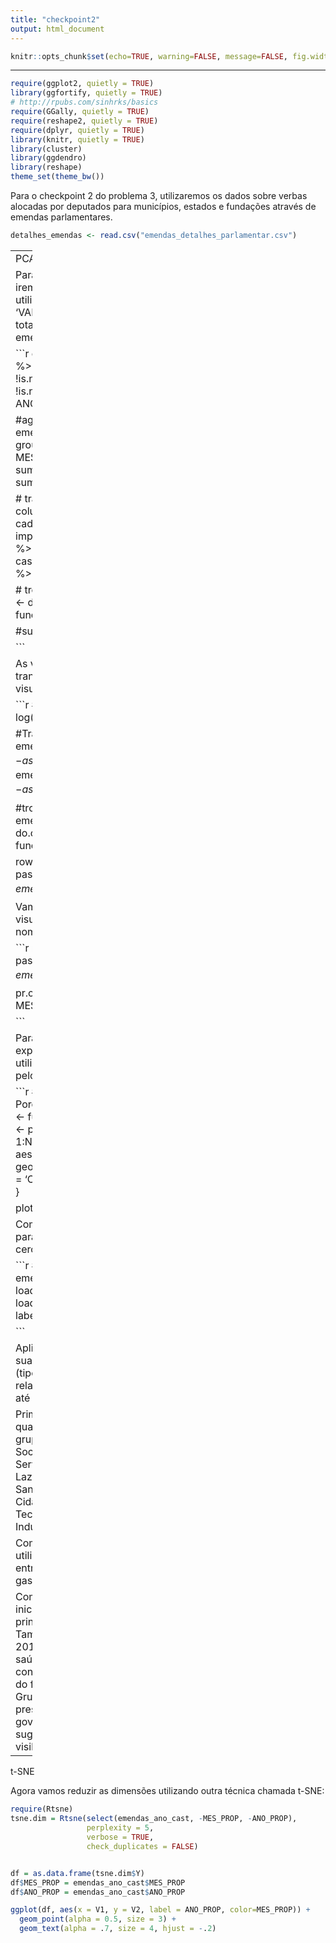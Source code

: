 ```yaml
---
title: "checkpoint2"
output: html_document
---
```


```r
knitr::opts_chunk$set(echo=TRUE, warning=FALSE, message=FALSE, fig.width=12, fig.height=6)
```

---

```r
require(ggplot2, quietly = TRUE)
library(ggfortify, quietly = TRUE)
# http://rpubs.com/sinhrks/basics
require(GGally, quietly = TRUE)
require(reshape2, quietly = TRUE)
require(dplyr, quietly = TRUE)
library(knitr, quietly = TRUE)
library(cluster)
library(ggdendro)
library(reshape)
theme_set(theme_bw())
```


Para o checkpoint 2 do problema 3, utilizaremos os dados sobre verbas alocadas por deputados para municípios, estados e fundações através de emendas parlamentares. 

```r
detalhes_emendas <- read.csv("emendas_detalhes_parlamentar.csv")
```

----
PCA 

Para uma melhor sumarizaçao dos dados, iremos agrupar as emendas por mes e ano, e utilizaremos a coluna 'VALOR_REPASSE_EMENDA' para sumarizar o total repassado do governo federal para a emenda proposta que foi aprovada. 

```r
detalhes_emendas <- detalhes_emendas %>%
    filter(!is.na(NOME_PARLAMENTAR), !is.na(DESC_ORGAO_SUP), !is.na(funcao.imputada)) %>%
  arrange(-ANO_PROP, -MES_PROP, DIA_PROP)

#agrupando por mes, ano e funçao imputada
  emendas_ano <- detalhes_emendas %>%
    group_by(funcao.imputada,ANO_PROP, MES_PROP) %>%
    summarise(total.valor.repasse.emenda = sum(VALOR_REPASSE_EMENDA))

# transformando funçoes imputadas em colunas
#assim ao final teremos por ano em cada mês os gastos de cada uma das funções imputadas
  emendas_ano_cast <- emendas_ano %>%
    cast(ANO_PROP+MES_PROP~funcao.imputada) %>%
    arrange(ANO_PROP,MES_PROP)  
  
# trocando valores NA por 0 
emendas_ano_cast <- do.call(data.frame,lapply(emendas_ano_cast, function(x) replace(x, is.na(x),0)))

#summary(emendas_ano_cast)

```

As variáveis são bastante assimétricas, iremos transformar para log para ajudar na visualizaçao.

```r
# Escala de log 
emendas_ano_log <- log(emendas_ano_cast[,3:18])

#Transformando os valores de 'mês' em factor
emendas_ano_log$MES_PROP <- as.factor(emendas_ano_cast$MES_PROP)
emendas_ano_log$ANO_PROP <- as.factor(emendas_ano_cast$ANO_PROP)

#trocando os valores de -infinito por 0
emendas_ano_log <- do.call(data.frame,lapply(emendas_ano_log, function(x) replace(x, is.infinite(x),0)))

row.names(emendas_ano_log) = paste(emendas_ano_log$MES_PROP, emendas_ano_log$ANO_PROP, sep="/");
```

Vamos rodar o PCA.
Para uma melhor visualização iremos transformar mês e ano em nome de coluna.  

```r

row.names(emendas_ano_log) = paste(emendas_ano_log$MES_PROP, emendas_ano_log$ANO_PROP, sep="/");

pr.out = prcomp(select(emendas_ano_log, -MES_PROP, -ANO_PROP), scale = TRUE) 

```

Para mostrar a porcentagem da variância explicada por meio dos componentes gerados, utilizaremos a função plot_pve (disponibilizada pelo professor):

```r
#funçao disponibilizada pelo professor
# Porcentagem da variância explicada: 
plot_pve <- function(prout){
  pr.var <- pr.out$sdev^2
  pve <- pr.var / sum(pr.var)
  df = data.frame(x = 1:NROW(pve), y = cumsum(pve))
  ggplot(df, aes(x = x, y = y)) + 
    geom_point(size = 3) + 
    geom_line() + 
    labs(x='Principal Component', y = 'Cumuative Proportion of Variance Explained')
}

plot_pve(pr.out)
```

Como podemos perceber, quando reduzimos para duas dimensões, conseguimos explicar cerca de 75% da variância do dado original.

```r
#autoplot do pca
autoplot(pr.out, data = emendas_ano_log, colour = 'MES_PROP',
         loadings = TRUE, loadings.colour = 'blue',
         loadings.label = TRUE, loadings.label.size = 3,
         label= TRUE, shape=FALSE, label.size=3)

```

Aplicando os vetores de direcionamento com sua respectiva variável, funções imputadas (tipo de emenda), os vetores estão relacionados se as linhas estiverem perto ou até mesmo sobrepostas. 

Primeiramente, podemos observar a existência quatro grupos principais de emendas:
Primeiro grupo: Saúde
Segundo grupo: Assistência Social, Organização Agrária, Comércio e Serviços, Cultura, Agricultura, Desporto e Lazer, Defesa Nacional
Terceiro grupo: Saneamento, Segurança Pública, Direito e Cidadania, Urbanismo
Quarto grupo: Ciência e Tecnologia, Trabalho, Gestão Ambiental, Indústria

Como tivemos os dados normalizados, utilizaremos 'menor' ou 'maior' como diferença entre os gastos e não o valor absoluto dos gastos. 

Com isso, verificamos também que os meses iniciais, geralmente, possuem menor gastos, principalmente no Segundo Grupo de emendas. Também observamos que os meses finais de 2014 e 2015 tiveram um gasto maior em saúde.
Podemos notar uma pequena concentração de meses, (começando de junho) do final de 2013 e início de 2014, no Terceiro Grupo, no ano de 2014 houveram eleições para presidente, deputados federais, senadores, governadores e deputados estaduais; leva-se a sugerir que pelo fato de serem políticas com visibilidade maior para os eleitores.

----
t-SNE

Agora vamos reduzir as dimensões utilizando outra técnica chamada t-SNE:
```r
require(Rtsne)
tsne.dim = Rtsne(select(emendas_ano_cast, -MES_PROP, -ANO_PROP), 
                 perplexity = 5, 
                 verbose = TRUE, 
                 check_duplicates = FALSE)


df = as.data.frame(tsne.dim$Y)
df$MES_PROP = emendas_ano_cast$MES_PROP
df$ANO_PROP = emendas_ano_cast$ANO_PROP

ggplot(df, aes(x = V1, y = V2, label = ANO_PROP, color=MES_PROP)) + 
  geom_point(alpha = 0.5, size = 3) + 
  geom_text(alpha = .7, size = 4, hjust = -.2)


```